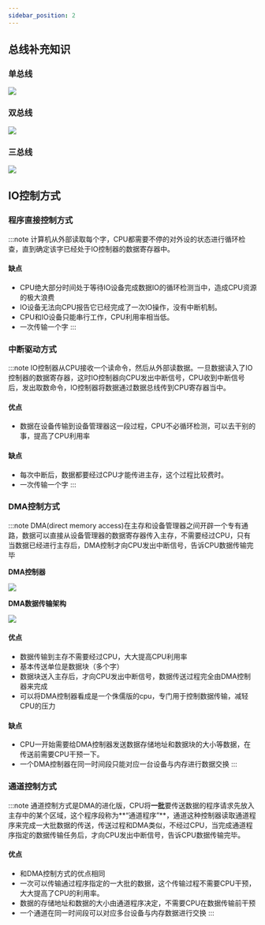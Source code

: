 ```yaml
---
sidebar_position: 2
---
```

## 总线补充知识
### 单总线
![](https://skywalkerch-1303839378.cos.ap-nanjing.myqcloud.com/mypicbed202307110935188.svg)
### 双总线
![](https://skywalkerch-1303839378.cos.ap-nanjing.myqcloud.com/mypicbed202307110935141.svg)
### 三总线
![](https://skywalkerch-1303839378.cos.ap-nanjing.myqcloud.com/mypicbed202307110935710.svg)
## IO控制方式
### 程序直接控制方式
:::note
计算机从外部读取每个字，CPU都需要不停的对外设的状态进行循环检查，直到确定该字已经处于IO控制器的数据寄存器中。
#### 缺点
- CPU绝大部分时间处于等待IO设备完成数据IO的循环检测当中，造成CPU资源的极大浪费
- IO设备无法向CPU报告它已经完成了一次IO操作，没有中断机制。
- CPU和IO设备只能串行工作，CPU利用率相当低。
- 一次传输一个字
:::

### 中断驱动方式
:::note
IO控制器从CPU接收一个读命令，然后从外部读数据。一旦数据读入了IO控制器的数据寄存器，这时IO控制器向CPU发出中断信号，CPU收到中断信号后，发出取数命令，IO控制器将数据通过数据总线传到CPU寄存器当中。
#### 优点
- 数据在设备传输到设备管理器这一段过程，CPU不必循环检测，可以去干别的事，提高了CPU利用率
#### 缺点
- 每次中断后，数据都要经过CPU才能传进主存，这个过程比较费时。
- 一次传输一个字
:::

### DMA控制方式
:::note
DMA(direct memory access)在主存和设备管理器之间开辟一个专有通路，数据可以直接从设备管理器的数据寄存器传入主存，不需要经过CPU，只有当数据已经进行主存后，DMA控制才向CPU发出中断信号，告诉CPU数据传输完毕  

**DMA控制器**

![](https://skywalkerch-1303839378.cos.ap-nanjing.myqcloud.com/mypicbed202307111023766.svg)  

**DMA数据传输架构**

![](https://skywalkerch-1303839378.cos.ap-nanjing.myqcloud.com/mypicbed202307111038459.svg)
#### 优点
- 数据传输到主存不需要经过CPU，大大提高CPU利用率
- 基本传送单位是数据块（多个字）
- 数据块送入主存后，才向CPU发出中断信号，数据传送过程完全由DMA控制器来完成
- 可以将DMA控制器看成是一个侏儒版的cpu，专门用于控制数据传输，减轻CPU的压力
#### 缺点
- CPU一开始需要给DMA控制器发送数据存储地址和数据块的大小等数据，在传送前需要CPU干预一下。
- 一个DMA控制器在同一时间段只能对应一台设备与内存进行数据交换
:::

### 通道控制方式
:::note
通道控制方式是DMA的进化版，CPU将**一批**要传送数据的程序请求先放入主存中的某个区域，这个程序段称为**“通道程序”**，通道这种控制器读取通道程序来完成一大批数据的传送，传送过程和DMA类似，不经过CPU，当完成通道程序指定的数据传输任务后，才向CPU发出中断信号，告诉CPU数据传输完毕。
#### 优点
- 和DMA控制方式的优点相同
- 一次可以传输通过程序指定的一大批的数据，这个传输过程不需要CPU干预，大大提高了CPU的利用率。
- 数据的存储地址和数据的大小由通道程序决定，不需要CPU在数据传输前干预
- 一个通道在同一时间段可以对应多台设备与内存数据进行交换
:::



